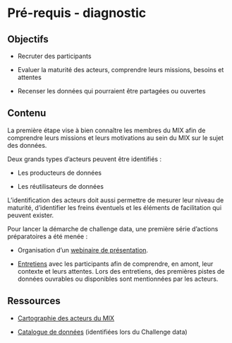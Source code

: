 # Pré-requis - diagnostic

## Objectifs

-   Recruter des participants

-   Evaluer la maturité des acteurs, comprendre leurs missions, besoins et attentes

-   Recenser les données qui pourraient être partagées ou ouvertes

## Contenu

La première étape vise à bien connaître les membres du MIX afin de comprendre leurs missions et leurs motivations au sein du MIX sur le sujet des données.

Deux grands types d'acteurs peuvent être identifiés :

-   Les producteurs de données

-   Les réutilisateurs de données

L'identification des acteurs doit aussi permettre de mesurer leur niveau de maturité, d'identifier les freins éventuels et les éléments de facilitation qui peuvent exister. 

Pour lancer la démarche de challenge data, une première série d'actions préparatoires a été menée :

-   Organisation d'un [webinaire de présentation](https://nextcloud.datactivist.coop/s/AZYDqQiYeRNBABo).

-   [Entretiens](https://nextcloud.datactivist.coop/s/iYcJd46nPPPc72K) avec les participants afin de comprendre, en amont, leur contexte et leurs attentes. Lors des entretiens, des premières pistes de données ouvrables ou disponibles sont mentionnées par les acteurs.

## Ressources

-   [Cartographie des acteurs du MIX](https://airtable.com/shrr9nE7E0gMOR0uR)

-   [Catalogue de données](https://airtable.com/shri9tug2a9KgnNAz) (identifiées lors du Challenge data)
